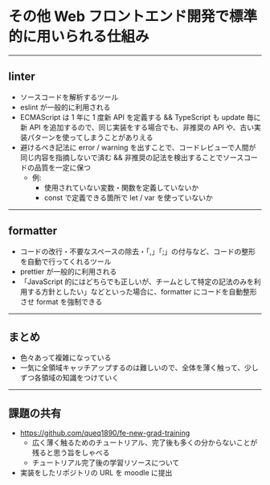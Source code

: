 # その他 Web フロントエンド開発で標準的に用いられる仕組み

---

## linter

- ソースコードを解析するツール
- eslint が一般的に利用される
- ECMAScript は 1 年に 1 度新 API を定義する && TypeScript も update 毎に新 API を追加するので、同じ実装をする場合でも、非推奨の API や、古い実装パターンを使ってしまうことがありえる
- 避けるべき記法に error / warning を出すことで、コードレビューで人間が同じ内容を指摘しないで済む && 非推奨の記法を検出することでソースコードの品質を一定に保つ
  - 例:
    - 使用されていない変数・関数を定義していないか
    - const で定義できる箇所で let / var を使っていないか

---

## formatter

- コードの改行・不要なスペースの除去・「,」「;」の付与など、コードの整形を自動で行ってくれるツール
- prettier が一般的に利用される
- 「JavaScript 的にはどちらでも正しいが、チームとして特定の記法のみを利用する方針としたい」などといった場合に、formatter にコードを自動整形させ format を強制できる

<!-- block-start: grid -->
<!-- block-start: column -->

<!-- block-end -->
<!-- block-start: column, left -->

<!-- block-end -->
<!-- block-end -->

---

## まとめ

- 色々あって複雑になっている
- 一気に全領域キャッチアップするのは難しいので、全体を薄く触って、少しずつ各領域の知識をつけていく

---

## 課題の共有

<!-- block-start: grid -->
<!-- block-start: column -->

<!-- block-end -->
<!-- block-start: column, left -->

<!-- block-end -->
<!-- block-end -->

- https://github.com/queq1890/fe-new-grad-training
  - 広く薄く触るためのチュートリアル、完了後も多くの分からないことが残ると思う旨をしゃべる
  - チュートリアル完了後の学習リソースについて
- 実装をしたリポジトリの URL を moodle に提出
